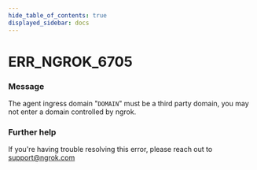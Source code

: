 ```yaml
---
hide_table_of_contents: true
displayed_sidebar: docs
---
```



# ERR_NGROK_6705

### Message

The agent ingress domain "`DOMAIN`" must be a third party domain, you may not enter a domain controlled by ngrok.

### Further help

If you're having trouble resolving this error, please reach out to [support@ngrok.com](mailto:support@ngrok.com?subject=Help%20with%20ERR_NGROK_6705)

<ErrorDetails error="err_ngrok_6705" />
